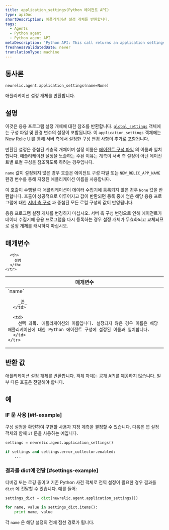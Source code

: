 ```yaml
---
title: application_settings(Python 에이전트 API)
type: apiDoc
shortDescription: 애플리케이션 설정 개체를 반환합니다.
tags:
  - Agents
  - Python agent
  - Python agent API
metaDescription: 'Python API: This call returns an application settings object.'
freshnessValidatedDate: never
translationType: machine
---
```


## 통사론

```
newrelic.agent.application_settings(name=None)
```

애플리케이션 설정 개체를 반환합니다.

## 설명

이것은 응용 프로그램 설정 개체에 대한 참조를 반환합니다. [`global_settings`](/docs/agents/python-agent/python-agent-api/global_settings) 객체에는 구성 파일 및 환경 변수의 설정이 포함됩니다. 이 `application_settings` 객체에는 New Relic UI를 통해 서버 측에서 설정한 구성 변경 사항이 추가로 포함됩니다.

반환된 설정은 중첩된 계층적 개체이며 설정 이름은 [에이전트 구성 파일](/docs/agents/python-agent/installation-and-configuration/python-agent-configuration) 의 이름과 일치합니다. 애플리케이션 설정을 노출하는 주된 이유는 계측이 서버 측 설정이 아닌 에이전트별 로컬 구성을 참조하도록 하려는 경우입니다.

`name` 값이 설정되지 않은 경우 호출은 에이전트 구성 파일 또는 `NEW_RELIC_APP_NAME` 환경 변수를 통해 지정된 애플리케이션 이름을 사용합니다.

이 호출이 수행될 때 애플리케이션이 데이터 수집기에 등록되지 않은 경우 `None` 값을 반환합니다. 호출이 성공적으로 이루어지고 값이 반환되면 등록 중에 얻은 해당 응용 프로그램에 대한 [서버 측 구성](/docs/agents/manage-apm-agents/configuration/configure-agent#ssc) 과 중첩된 모든 로컬 구성의 값이 반영됩니다.

<Callout variant="important">
  응용 프로그램 설정 개체를 변경하지 마십시오. 서버 측 구성 변경으로 인해 에이전트가 데이터 수집기에 응용 프로그램을 다시 등록하는 경우 설정 개체가 무효화되고 교체되므로 설정 개체를 캐시하지 마십시오.
</Callout>

## 매개변수

<table>
  <thead>
    <tr>
      <th width="25%">
        매개변수
      </th>

      <th>
        설명
      </th>
    </tr>
  </thead>

  <tbody>
    <tr>
      <td>
        `name`

        _끈_
      </td>

      <td>
        선택 과목. 애플리케이션의 이름입니다. 설정되지 않은 경우 이름은 해당 애플리케이션에 대한 Python 에이전트 구성에 설정된 이름과 일치합니다.
      </td>
    </tr>
  </tbody>
</table>

## 반환 값

애플리케이션 설정 개체를 반환합니다. 객체 자체는 공개 API를 제공하지 않습니다. 일부 다른 호출은 전달해야 합니다.

## 예

### IF 문 사용 [#if-example]

구성 설정을 확인하여 구현할 사용자 지정 계측을 결정할 수 있습니다. 다음은 앱 설정 객체와 함께 `if` 문을 사용하는 예입니다.

```py
settings = newrelic.agent.application_settings()

if settings and settings.error_collector.enabled:
    ...
```

### 결과를 dict에 전달 [#settings-example]

디버깅 또는 로깅 중이고 기존 Python 사전 객체로 전역 설정이 필요한 경우 결과를 `dict` 에 전달할 수 있습니다. 예를 들어:

```py
settings_dict = dict(newrelic.agent.application_settings())

for name, value in settings_dict.items():
    print name, value
```

각 `name` 은 해당 설정의 전체 점선 경로가 됩니다.